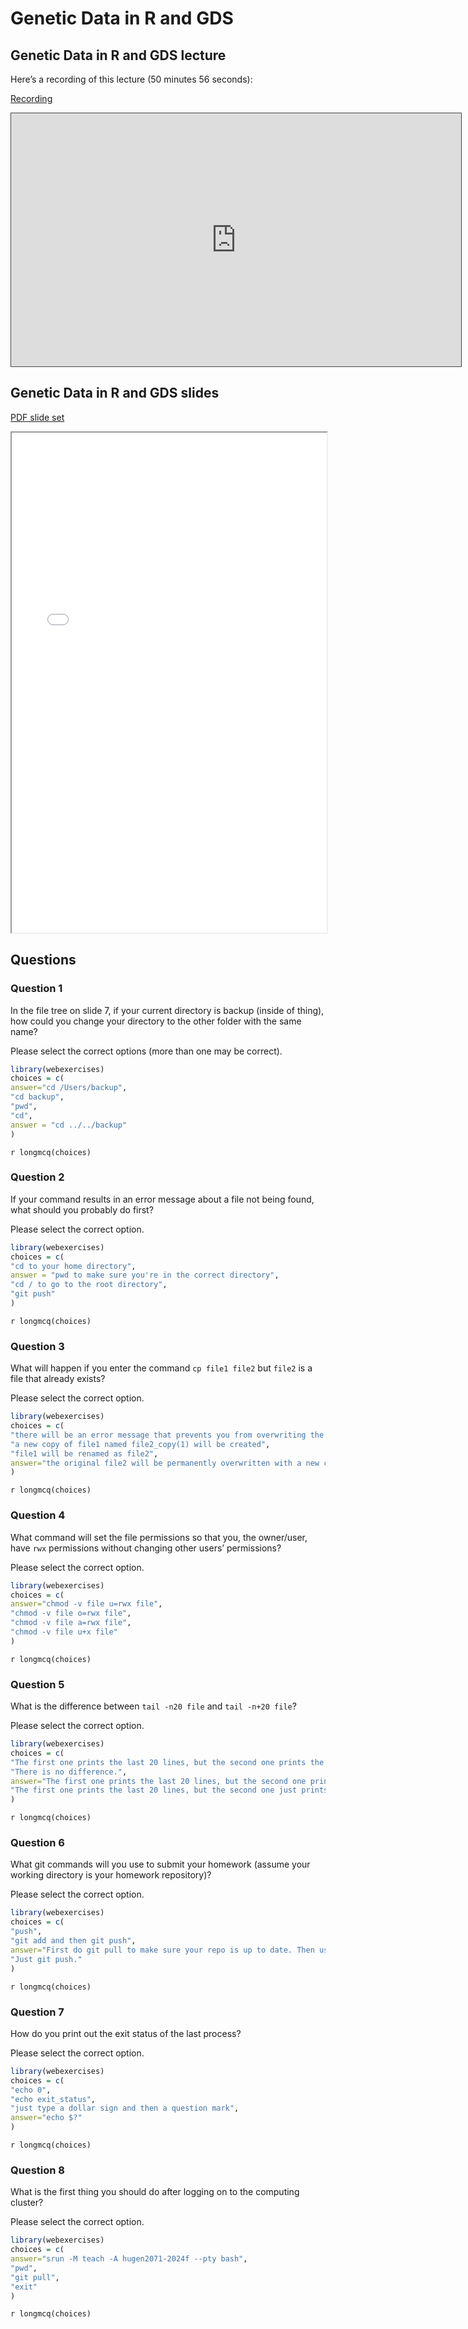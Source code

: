 # Genetic Data in R and GDS

## Genetic Data in R and GDS lecture

Here's a recording of this lecture (50 minutes 56 seconds):


[Recording](https://pitt.hosted.panopto.com/Panopto/Pages/Viewer.aspx?id=bda73d86-08f7-4159-876c-b2310136c45b){.external target="_blank"}

<iframe credentialless src="https://pitt.hosted.panopto.com/Panopto/Pages/Embed.aspx?id=bda73d86-08f7-4159-876c-b2310136c45b&amp;autoplay=false&amp;offerviewer=true&amp;showtitle=true&amp;showbrand=true&amp;captions=true&amp;interactivity=all" height="405" width="720" style="border: 1px solid #464646;" allowfullscreen allow="autoplay">

</iframe>

## Genetic Data in R and GDS slides

[PDF slide set](pdfs/genetic_data_in_r_gds_lecture){target="_blank"}

<iframe width="100%" height="800" src="pdfs/genetic_data_in_r_gds_lecture">

</iframe>

## Questions

### Question 1

In the file tree on slide 7, if your current directory is backup (inside of thing), how could you change your directory to the other folder with the same name?

Please select the correct options (more than one may be correct).

```r
library(webexercises)
choices = c(
answer="cd /Users/backup",
"cd backup",
"pwd",
"cd",
answer = "cd ../../backup"
)
```

`r longmcq(choices)`

### Question 2

If your command results in an error message about a file not being found, what should you probably do first?

Please select the correct option.

```r
library(webexercises)
choices = c(
"cd to your home directory",
answer = "pwd to make sure you're in the correct directory",
"cd / to go to the root directory",
"git push"
)
```

`r longmcq(choices)`

### Question 3

What will happen if you enter the command `cp file1 file2` but `file2` is a file that already exists?

Please select the correct option.

```r
library(webexercises)
choices = c(
"there will be an error message that prevents you from overwriting the existing file2",
"a new copy of file1 named file2_copy(1) will be created",
"file1 will be renamed as file2",
answer="the original file2 will be permanently overwritten with a new copy of file1"
)
```

`r longmcq(choices)`

### Question 4

What command will set the file permissions so that you, the owner/user, have `rwx` permissions without changing other users' permissions?

Please select the correct option.

```r
library(webexercises)
choices = c(
answer="chmod -v file u=rwx file",
"chmod -v file o=rwx file",
"chmod -v file a=rwx file",
"chmod -v file u+x file"
)
```

`r longmcq(choices)`

### Question 5

What is the difference between `tail -n20 file` and `tail -n+20 file`?

Please select the correct option.

```r
library(webexercises)
choices = c(
"The first one prints the last 20 lines, but the second one prints the first 20 lines.",
"There is no difference.",
answer="The first one prints the last 20 lines, but the second one prints from line 20 to the end of the file.",
"The first one prints the last 20 lines, but the second one just prints line 20."
)
```

`r longmcq(choices)`

### Question 6

What git commands will you use to submit your homework (assume your working directory is your homework repository)?

Please select the correct option.

```r
library(webexercises)
choices = c(
"push",
"git add and then git push",
answer="First do git pull to make sure your repo is up to date. Then use git add to add the files you want to upload. Then git commit -m with a message. Then git push.",
"Just git push."
)
```

`r longmcq(choices)`

### Question 7

How do you print out the exit status of the last process?

Please select the correct option.

```r
library(webexercises)
choices = c(
"echo 0",
"echo exit_status",
"just type a dollar sign and then a question mark",
answer="echo $?"
)
```

`r longmcq(choices)`

### Question 8

What is the first thing you should do after logging on to the computing cluster?

Please select the correct option.

```r
library(webexercises)
choices = c(
answer="srun -M teach -A hugen2071-2024f --pty bash",
"pwd",
"git pull",
"exit"
)
```

`r longmcq(choices)`